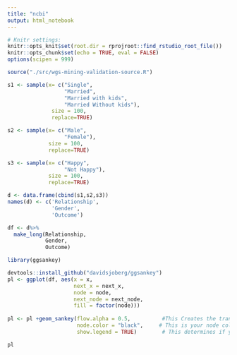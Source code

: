 ```yaml
---
title: "ncbi"
output: html_notebook
---
```


```r
# Knitr settings: 
knitr::opts_knit$set(root.dir = rprojroot::find_rstudio_root_file())
knitr::opts_chunk$set(echo = TRUE, eval = FALSE)
options(scipen = 999)
```

```r
source("./src/wgs-mining-validation-source.R")
```

```r
s1 <- sample(x= c("Single",
                  "Married", 
                  "Married with kids", 
                  "Married Without kids"), 
              size = 100, 
              replace=TRUE)

s2 <- sample(x= c("Male", 
                  "Female"), 
             size = 100, 
             replace=TRUE)

s3 <- sample(x= c("Happy", 
                  "Not Happy"), 
             size = 100, 
             replace=TRUE)

d <- data.frame(cbind(s1,s2,s3))
names(d) <- c('Relationship', 
              'Gender', 
              'Outcome')

df <- d%>%
  make_long(Relationship, 
            Gender, 
            Outcome)
```

```r
library(ggsankey)

devtools::install_github("davidsjoberg/ggsankey")
pl <- ggplot(df, aes(x = x,                        
                     next_x = next_x,                                     
                     node = node,
                     next_node = next_node,        
                     fill = factor(node)))
                     
pl <- pl +geom_sankey(flow.alpha = 0.5,          #This Creates the transparency of your node 
                      node.color = "black",     # This is your node color        
                      show.legend = TRUE)        # This determines if you want your legend to show

pl
```

